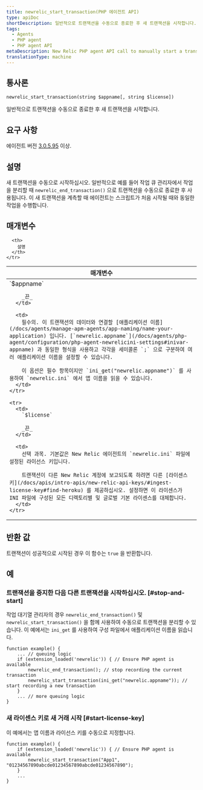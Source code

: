 ```yaml
---
title: newrelic_start_transaction(PHP 에이전트 API)
type: apiDoc
shortDescription: 일반적으로 트랜잭션을 수동으로 종료한 후 새 트랜잭션을 시작합니다.
tags:
  - Agents
  - PHP agent
  - PHP agent API
metaDescription: New Relic PHP agent API call to manually start a transaction. Useful for job queue processing.
translationType: machine
---
```


## 통사론

```
newrelic_start_transaction(string $appname[, string $license])
```

일반적으로 트랜잭션을 수동으로 종료한 후 새 트랜잭션을 시작합니다.

## 요구 사항

에이전트 버전 [3.0.5.95](/docs/release-notes/agent-release-notes/php-release-notes/php-agent) 이상.

## 설명

새 트랜잭션을 수동으로 시작하십시오. 일반적으로 예를 들어 작업 큐 관리자에서 작업을 분리할 때 `newrelic_end_transaction()` 으로 트랜잭션을 수동으로 종료한 후 사용됩니다. 이 새 트랜잭션을 계측할 때 에이전트는 스크립트가 처음 시작될 때와 동일한 작업을 수행합니다.

## 매개변수

<table>
  <thead>
    <tr>
      <th width="25%">
        매개변수
      </th>

      <th>
        설명
      </th>
    </tr>
  </thead>

  <tbody>
    <tr>
      <td>
        `$appname`

        _끈_
      </td>

      <td>
        필수의. 이 트랜잭션의 데이터와 연결할 [애플리케이션 이름](/docs/agents/manage-apm-agents/app-naming/name-your-application) 입니다. [`newrelic.appname`](/docs/agents/php-agent/configuration/php-agent-newrelicini-settings#inivar-appname) 과 동일한 형식을 사용하고 각각을 세미콜론 `;` 으로 구분하여 여러 애플리케이션 이름을 설정할 수 있습니다.

        이 옵션은 필수 항목이지만 `ini_get("newrelic.appname")` 를 사용하여 `newrelic.ini` 에서 앱 이름을 읽을 수 있습니다.
      </td>
    </tr>

    <tr>
      <td>
        `$license`

        _끈_
      </td>

      <td>
        선택 과목. 기본값은 New Relic 에이전트의 `newrelic.ini` 파일에 설정된 라이선스 키입니다.

        트랜잭션이 다른 New Relic 계정에 보고되도록 하려면 다른 [라이센스 키](/docs/apis/intro-apis/new-relic-api-keys/#ingest-license-key#find-heroku) 를 제공하십시오. 설정하면 이 라이센스가 INI 파일에 구성된 모든 디렉토리별 및 글로벌 기본 라이센스를 대체합니다.
      </td>
    </tr>
  </tbody>
</table>

## 반환 값

트랜잭션이 성공적으로 시작된 경우 이 함수는 `true` 을 반환합니다.

## 예

### 트랜잭션을 중지한 다음 다른 트랜잭션을 시작하십시오. [#stop-and-start]

작업 대기열 관리자의 경우 `newrelic_end_transaction()` 및 `newrelic_start_transaction()` 을 함께 사용하여 수동으로 트랜잭션을 분리할 수 있습니다. 이 예에서는 `ini_get` 를 사용하여 구성 파일에서 애플리케이션 이름을 읽습니다.

```
function example() {
    ... // queuing logic
    if (extension_loaded('newrelic')) { // Ensure PHP agent is available
        newrelic_end_transaction(); // stop recording the current transaction
        newrelic_start_transaction(ini_get("newrelic.appname")); // start recording a new transaction
    }
    ... // more queuing logic
}
```

### 새 라이센스 키로 새 거래 시작 [#start-license-key]

이 예에서는 앱 이름과 라이선스 키를 수동으로 지정합니다.

```
function example() {
    if (extension_loaded('newrelic')) { // Ensure PHP agent is available
        newrelic_start_transaction("App1", "01234567890abcde01234567890abcde01234567890");
    }
    ...
}
```